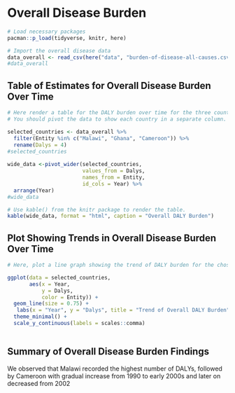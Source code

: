 # Overall Disease Burden

```r
# Load necessary packages
pacman::p_load(tidyverse, knitr, here)

# Import the overall disease data
data_overall <- read_csv(here("data", "burden-of-disease-all-causes.csv"))
#data_overall

```

## Table of Estimates for Overall Disease Burden Over Time

```r
# Here render a table for the DALY burden over time for the three countries 
# You should pivot the data to show each country in a separate column.

selected_countries <- data_overall %>%
  filter(Entity %in% c("Malawi", "Ghana", "Cameroon")) %>%
  rename(Dalys = 4) 
#selected_countries
  
wide_data <-pivot_wider(selected_countries,
                        values_from = Dalys,
                        names_from = Entity,
                        id_cols = Year) %>%
  arrange(Year)
#wide_data

# Use kable() from the knitr package to render the table.
kable(wide_data, format = "html", caption = "Overall DALY Burden")

```


## Plot Showing Trends in Overall Disease Burden Over Time

```r
# Here, plot a line graph showing the trend of DALY burden for the chosen countries over time. You can use ggplot2 to create this plot. Each country's line should be a different color.

ggplot(data = selected_countries,
       aes(x = Year,
           y = Dalys,
           color = Entity)) +
  geom_line(size = 0.75) +
   labs(x = "Year", y = "Dalys", title = "Trend of Overall DALY Burden") +
  theme_minimal() +
  scale_y_continuous(labels = scales::comma)
  
```

## Summary of Overall Disease Burden Findings

We observed that Malawi recorded the highest number of DALYs, followed by Cameroon with gradual increase from 1990 to early 2000s and later on decreased from 2002


